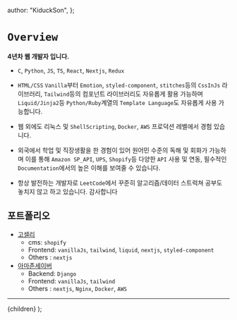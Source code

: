 
  author: "KiduckSon",
};

# `Overview`

**4년차 웹 개발자 입니다.**

- `C`, `Python`, `JS`, `TS`, `React`, `Nextjs`, `Redux`

- `HTML/CSS` `Vanilla`부터
  `Emotion`, `styled-component`, `stitches`등의 `CssInJs` 라이브러리, `Tailwind`등의 컴포넌트
  라이브러리도 자유롭게 활용 가능하며 `Liquid/Jinja2`등 `Python/Ruby`계열의 `Template Language`도
  자유롭게 사용 가능합니다.
- 웹 외에도 리눅스 및 `ShellScripting`, `Docker`, `AWS` 프로덕션 레벨에서 경험 있습니다.
- 외국에서 학업 및 직장생활을 한 경험이 있어 원어민 수준의
  독해 및 회화가 가능하며 이를 통해 `Amazon SP_API`, `UPS`, `Shopify`등 다양한 `API` 사용 및 연동,
  필수적인 `Documentation`에서의 높은 이해를 보여줄 수 있습니다.
- 항상 발전하는 개발자로 `LeetCode`에서 꾸준히 알고리즘/데이터 스트럭쳐 공부도 놓치지 않고 하고 있습니다. 감사합니다

## 포트폴리오

- [고셀리](https://goselly.com)
  - cms: `shopify`
  - Frontend: `vanillaJs`, `tailwind`, `liquid`, `nextjs`, `styled-component`
  - Others : `nextjs`
- [아마존세이버](https://app.amzsaver.co.kr/)
  - Backend: `Django`
  - Frontend: `vanillaJs`, `tailwind`
  - Others : `nextjs`, `Nginx`, `Docker`, `AWS`

---

  <Layout meta={meta}>
    <link
      rel="stylesheet"
      href="https://cdnjs.cloudflare.com/ajax/libs/highlight.js/11.4.0/styles/github-dark.min.css"
    ></link>
    {children}

  </Layout>
);
